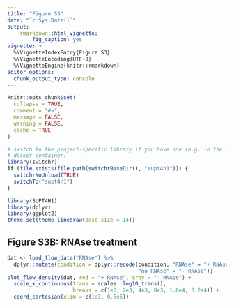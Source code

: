 ```yaml
---
title: "Figure S3"
date: "`r Sys.Date()`"
output: 
    rmarkdown::html_vignette:
        fig_caption: yes
vignette: >
  %\VignetteIndexEntry{Figure S3}
  %\VignetteEncoding{UTF-8}
  %\VignetteEngine{knitr::rmarkdown}
editor_options: 
  chunk_output_type: console
---
```


```r
knitr::opts_chunk$set(
  collapse = TRUE,
  comment = "#>", 
  message = FALSE,
  warning = FALSE,
  cache = TRUE
)
```

```r
# switch to the project-specific library if you have one (e.g. in the companion
# docker container)
library(switchr)
if (file.exists(file.path(switchrBaseDir(), "supt4h1"))) {
  switchrNoUnload(TRUE)
  switchTo("supt4h1")
}
```

```r
library(SUPT4H1)
library(dplyr)
library(ggplot2)
theme_set(theme_linedraw(base_size = 14))
```

## Figure S3B: RNAse treatment

```r
dat <- load_flow_data("RNAse") %>%
  dplyr::mutate(condition = dplyr::recode(condition, "RNAse" = "+ RNAse",
                                          "no_RNAse" = "- RNAse"))
plot_flow_density(dat, red = "+ RNAse", grey = "- RNAse") +
  scale_x_continuous(trans = scales::log10_trans(),
                     breaks = c(1e3, 2e3, 4e3, 8e3, 1.6e4, 3.2e4)) +
  coord_cartesian(xlim = c(1e3, 0.5e5))
```
